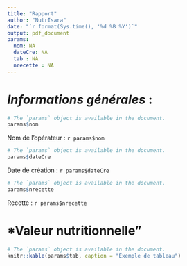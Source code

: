 ```yaml
---
title: "Rapport"
author: "NutrIsara"
date: "`r format(Sys.time(), '%d %B %Y')`"
output: pdf_document
params:
  nom: NA
  dateCre: NA
  tab : NA
  nrecette : NA
---
```


# *Informations générales* :

```r
# The `params` object is available in the document.
params$nom
```
Nom de l'opérateur : `r params$nom`
```r
# The `params` object is available in the document.
params$dateCre
```
Date de création : `r params$dateCre`

```r
# The `params` object is available in the document.
params$nrecette
```
Recette : `r params$nrecette`

# *Valeur nutritionnelle"

```r
# The `params` object is available in the document.
knitr::kable(params$tab, caption = "Exemple de tableau")
```